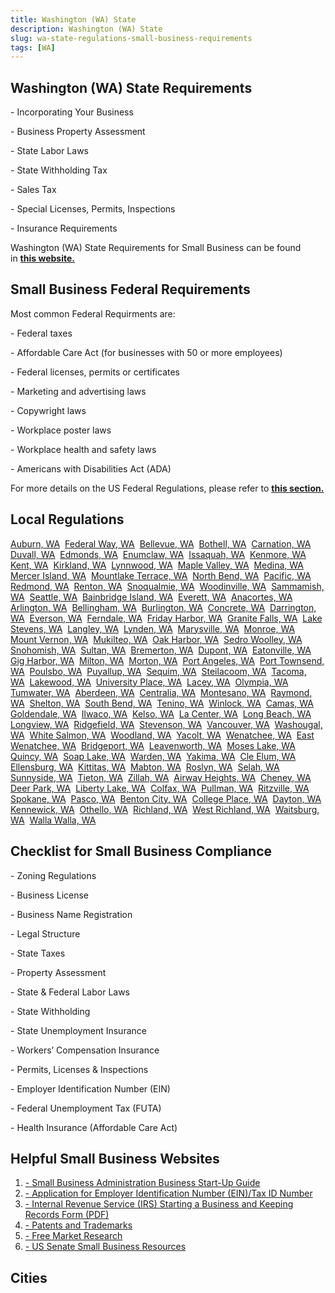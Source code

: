 ```yaml
---
title: Washington (WA) State
description: Washington (WA) State
slug: wa-state-regulations-small-business-requirements
tags: [WA]
---
```



<PostMeta category="business-compliance" />

**Washington (WA) State Requirements**
--------------------------------------

\- Incorporating Your Business

\- Business Property Assessment

\- State Labor Laws

\- State Withholding Tax

\- Sales Tax

\- Special Licenses, Permits, Inspections

\- Insurance Requirements

Washington (WA) State Requirements for Small Business can be found in **[this website.](https://www.business.wa.gov/site/alias__business/875/Home.aspx)**

**Small Business Federal Requirements**
---------------------------------------

Most common Federal Requirments are:

\- Federal taxes

\- Affordable Care Act (for businesses with 50 or more employees)

\- Federal licenses, permits or certificates

\- Marketing and advertising laws

\- Copywright laws

\- Workplace poster laws

\- Workplace health and safety laws

\- Americans with Disabilities Act (ADA)

For more details on the US Federal Regulations, please refer to **[this section.](../federal-regulations/)**

Local Regulations
------------------------
[Auburn, WA](/auburn-wa-small-business-requirements)  [Federal Way, WA](/federalway-wa-small-business-requirements)  [Bellevue, WA](/bellevue-wa-small-business-requirements)  [Bothell, WA](/bothell-wa-small-business-requirements)  [Carnation, WA](/carnation-wa-small-business-requirements)  [Duvall, WA](/duvall-wa-small-business-requirements)  [Edmonds, WA](/edmonds-wa-small-business-requirements)  [Enumclaw, WA](/enumclaw-wa-small-business-requirements)  [Issaquah, WA](/issaquah-wa-small-business-requirements)  [Kenmore, WA](/kenmore-wa-small-business-requirements)  [Kent, WA](/kent-wa-small-business-requirements)  [Kirkland, WA](/kirkland-wa-small-business-requirements)  [Lynnwood, WA](/lynnwood-wa-small-business-requirements)  [Maple Valley, WA](/maplevalley-wa-small-business-requirements)  [Medina, WA](/medina-wa-small-business-requirements)  [Mercer Island, WA](/mercerisland-wa-small-business-requirements)  [Mountlake Terrace, WA](/mountlaketerrace-wa-small-business-requirements)  [North Bend, WA](/northbend-wa-small-business-requirements)  [Pacific, WA](/pacific-wa-small-business-requirements)  [Redmond, WA](/redmond-wa-small-business-requirements)  [Renton, WA](/renton-wa-small-business-requirements)  [Snoqualmie, WA](/snoqualmie-wa-small-business-requirements)  [Woodinville, WA](/woodinville-wa-small-business-requirements)  [Sammamish, WA](/sammamish-wa-small-business-requirements)  [Seattle, WA](/seattle-wa-small-business-requirements)  [Bainbridge Island, WA](/bainbridgeisland-wa-small-business-requirements)  [Everett, WA](/everett-wa-small-business-requirements)  [Anacortes, WA](/anacortes-wa-small-business-requirements)  [Arlington, WA](/arlington-wa-small-business-requirements)  [Bellingham, WA](/bellingham-wa-small-business-requirements)  [Burlington, WA](/burlington-wa-small-business-requirements)  [Concrete, WA](/concrete-wa-small-business-requirements)  [Darrington, WA](/darrington-wa-small-business-requirements)  [Everson, WA](/everson-wa-small-business-requirements)  [Ferndale, WA](/ferndale-wa-small-business-requirements)  [Friday Harbor, WA](/fridayharbor-wa-small-business-requirements)  [Granite Falls, WA](/granitefalls-wa-small-business-requirements)  [Lake Stevens, WA](/lakestevens-wa-small-business-requirements)  [Langley, WA](/langley-wa-small-business-requirements)  [Lynden, WA](/lynden-wa-small-business-requirements)  [Marysville, WA](/marysville-wa-small-business-requirements)  [Monroe, WA](/monroe-wa-small-business-requirements)  [Mount Vernon, WA](/mountvernon-wa-small-business-requirements)  [Mukilteo, WA](/mukilteo-wa-small-business-requirements)  [Oak Harbor, WA](/oakharbor-wa-small-business-requirements)  [Sedro Woolley, WA](/sedrowoolley-wa-small-business-requirements)  [Snohomish, WA](/snohomish-wa-small-business-requirements)  [Sultan, WA](/sultan-wa-small-business-requirements)  [Bremerton, WA](/bremerton-wa-small-business-requirements)  [Dupont, WA](/dupont-wa-small-business-requirements)  [Eatonville, WA](/eatonville-wa-small-business-requirements)  [Gig Harbor, WA](/gigharbor-wa-small-business-requirements)  [Milton, WA](/milton-wa-small-business-requirements)  [Morton, WA](/morton-wa-small-business-requirements)  [Port Angeles, WA](/portangeles-wa-small-business-requirements)  [Port Townsend, WA](/porttownsend-wa-small-business-requirements)  [Poulsbo, WA](/poulsbo-wa-small-business-requirements)  [Puyallup, WA](/puyallup-wa-small-business-requirements)  [Sequim, WA](/sequim-wa-small-business-requirements)  [Steilacoom, WA](/steilacoom-wa-small-business-requirements)  [Tacoma, WA](/tacoma-wa-small-business-requirements)  [Lakewood, WA](/lakewood-wa-small-business-requirements)  [University Place, WA](/universityplace-wa-small-business-requirements)  [Lacey, WA](/lacey-wa-small-business-requirements)  [Olympia, WA](/olympia-wa-small-business-requirements)  [Tumwater, WA](/tumwater-wa-small-business-requirements)  [Aberdeen, WA](/aberdeen-wa-small-business-requirements)  [Centralia, WA](/centralia-wa-small-business-requirements)  [Montesano, WA](/montesano-wa-small-business-requirements)  [Raymond, WA](/raymond-wa-small-business-requirements)  [Shelton, WA](/shelton-wa-small-business-requirements)  [South Bend, WA](/southbend-wa-small-business-requirements)  [Tenino, WA](/tenino-wa-small-business-requirements)  [Winlock, WA](/winlock-wa-small-business-requirements)  [Camas, WA](/camas-wa-small-business-requirements)  [Goldendale, WA](/goldendale-wa-small-business-requirements)  [Ilwaco, WA](/ilwaco-wa-small-business-requirements)  [Kelso, WA](/kelso-wa-small-business-requirements)  [La Center, WA](/lacenter-wa-small-business-requirements)  [Long Beach, WA](/longbeach-wa-small-business-requirements)  [Longview, WA](/longview-wa-small-business-requirements)  [Ridgefield, WA](/ridgefield-wa-small-business-requirements)  [Stevenson, WA](/stevenson-wa-small-business-requirements)  [Vancouver, WA](/vancouver-wa-small-business-requirements)  [Washougal, WA](/washougal-wa-small-business-requirements)  [White Salmon, WA](/whitesalmon-wa-small-business-requirements)  [Woodland, WA](/woodland-wa-small-business-requirements)  [Yacolt, WA](/yacolt-wa-small-business-requirements)  [Wenatchee, WA](/wenatchee-wa-small-business-requirements)  [East Wenatchee, WA](/eastwenatchee-wa-small-business-requirements)  [Bridgeport, WA](/bridgeport-wa-small-business-requirements)  [Leavenworth, WA](/leavenworth-wa-small-business-requirements)  [Moses Lake, WA](/moseslake-wa-small-business-requirements)  [Quincy, WA](/quincy-wa-small-business-requirements)  [Soap Lake, WA](/soaplake-wa-small-business-requirements)  [Warden, WA](/warden-wa-small-business-requirements)  [Yakima, WA](/yakima-wa-small-business-requirements)  [Cle Elum, WA](/cleelum-wa-small-business-requirements)  [Ellensburg, WA](/ellensburg-wa-small-business-requirements)  [Kittitas, WA](/kittitas-wa-small-business-requirements)  [Mabton, WA](/mabton-wa-small-business-requirements)  [Roslyn, WA](/roslyn-wa-small-business-requirements)  [Selah, WA](/selah-wa-small-business-requirements)  [Sunnyside, WA](/sunnyside-wa-small-business-requirements)  [Tieton, WA](/tieton-wa-small-business-requirements)  [Zillah, WA](/zillah-wa-small-business-requirements)  [Airway Heights, WA](/airwayheights-wa-small-business-requirements)  [Cheney, WA](/cheney-wa-small-business-requirements)  [Deer Park, WA](/deerpark-wa-small-business-requirements)  [Liberty Lake, WA](/libertylake-wa-small-business-requirements)  [Colfax, WA](/colfax-wa-small-business-requirements)  [Pullman, WA](/pullman-wa-small-business-requirements)  [Ritzville, WA](/ritzville-wa-small-business-requirements)  [Spokane, WA](/spokane-wa-small-business-requirements)  [Pasco, WA](/pasco-wa-small-business-requirements)  [Benton City, WA](/bentoncity-wa-small-business-requirements)  [College Place, WA](/collegeplace-wa-small-business-requirements)  [Dayton, WA](/dayton-wa-small-business-requirements)  [Kennewick, WA](/kennewick-wa-small-business-requirements)  [Othello, WA](/othello-wa-small-business-requirements)  [Richland, WA](/richland-wa-small-business-requirements)  [West Richland, WA](/westrichland-wa-small-business-requirements)  [Waitsburg, WA](/waitsburg-wa-small-business-requirements)  [Walla Walla, WA](/wallawalla-wa-small-business-requirements)

Checklist for Small Business Compliance
---------------------------------------

\- Zoning Regulations

\- Business License

\- Business Name Registration

\- Legal Structure

\- State Taxes

\- Property Assessment

\- State & Federal Labor Laws

\- State Withholding

\- State Unemployment Insurance

\- Workers’ Compensation Insurance

\- Permits, Licenses & Inspections

\- Employer Identification Number (EIN)

\- Federal Unemployment Tax (FUTA)

\- Health Insurance (Affordable Care Act)

Helpful Small Business Websites
-------------------------------

1.  [\- Small Business Administration Business Start-Up Guide](https://www.sba.gov/business-guide)
2.  [\- Application for Employer Identification Number (EIN)/Tax ID Number](https://www.irs.gov/businesses/small-businesses-self-employed/apply-for-an-employer-identification-number-ein-online)
3.  [\- Internal Revenue Service (IRS) Starting a Business and Keeping Records Form (PDF)](https://www.irs.gov/pub/irs-pdf/p583.pdf)
4.  [\- Patents and Trademarks](https://www.uspto.gov/)
5.  [\- Free Market Research](https://www.sba.gov/blogs/)
6.  [\- US Senate Small Business Resources](https://www.sbc.senate.gov/public/index.cfm/resources)

Cities
-----------------------------------------

